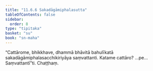 ```yaml
---
title: "11.6.6 Sakadāgāmiphalasutta"
tableOfContents: false
sidebar:
  order: 8
type: "tipitaka"
basket: "su"
book: "sn-maha"
---
```



<DynamicBreadcrumb />

<Division number="1052" book="sn-maha">

<Paragraph number="2121" book="sn-maha">
“Cattārome, bhikkhave, dhammā bhāvitā bahulīkatā sakadāgāmiphalasacchikiriyāya saṃvattanti. Katame cattāro? …pe…  Saṃvattantī”ti.

</Paragraph>
</Division>

<Paragraph number="2122" type="center" book="sn-maha">
Chaṭṭhaṃ.
</Paragraph>